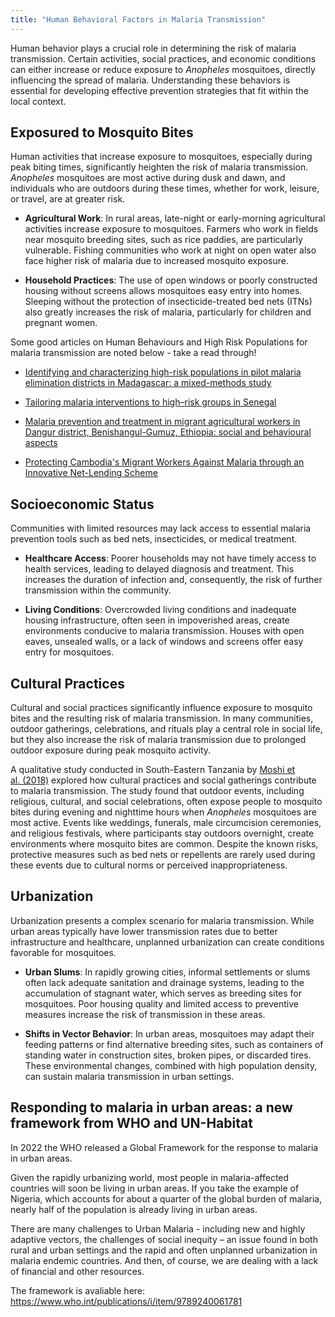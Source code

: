 ```yaml
---
title: "Human Behavioral Factors in Malaria Transmission"
---
```


Human behavior plays a crucial role in determining the risk of malaria transmission. Certain activities, social practices, and economic conditions can either increase or reduce exposure to *Anopheles* mosquitoes, directly influencing the spread of malaria. Understanding these behaviors is essential for developing effective prevention strategies that fit within the local context.

## Exposured to Mosquito Bites 

Human activities that increase exposure to mosquitoes, especially during peak biting times, significantly heighten the risk of malaria transmission. *Anopheles* mosquitoes are most active during dusk and dawn, and individuals who are outdoors during these times, whether for work, leisure, or travel, are at greater risk.

-   **Agricultural Work**: In rural areas, late-night or early-morning agricultural activities increase exposure to mosquitoes. Farmers who work in fields near mosquito breeding sites, such as rice paddies, are particularly vulnerable. Fishing communities who work at night on open water also face higher risk of malaria due to increased mosquito exposure.

-   **Household Practices**: The use of open windows or poorly constructed housing without screens allows mosquitoes easy entry into homes. Sleeping without the protection of insecticide-treated bed nets (ITNs) also greatly increases the risk of malaria, particularly for children and pregnant women.

::: callout-tip
Some good articles on Human Behaviours and High Risk Populations for malaria transmission are noted below - take a read through!

-   [Identifying and characterizing high-risk populations in pilot malaria elimination districts in Madagascar: a mixed-methods study](https://malariajournal.biomedcentral.com/articles/10.1186/s12936-024-04927-w)

-   [Tailoring malaria interventions to high--risk groups in Senegal](https://www.path.org/our-impact/articles/high-risk-groups-in-senegal/)

-   [Malaria prevention and treatment in migrant agricultural workers in Dangur district, Benishangul-Gumuz, Ethiopia: social and behavioural aspects](https://www.ncbi.nlm.nih.gov/pmc/articles/PMC8135166/)

-   [Protecting Cambodia\'s Migrant Workers Against Malaria through an Innovative Net-Lending Scheme](https://www.pmi.gov/protecting-cambodias-migrant-workers-against-malaria-through-an-innovative-net-lending-scheme/)
:::

## Socioeconomic Status  

Communities with limited resources may lack access to essential malaria prevention tools such as bed nets, insecticides, or medical treatment.

-   **Healthcare Access**: Poorer households may not have timely access to health services, leading to delayed diagnosis and treatment. This increases the duration of infection and, consequently, the risk of further transmission within the community.

-   **Living Conditions**: Overcrowded living conditions and inadequate housing infrastructure, often seen in impoverished areas, create environments conducive to malaria transmission. Houses with open eaves, unsealed walls, or a lack of windows and screens offer easy entry for mosquitoes.

## Cultural Practices 

Cultural and social practices significantly influence exposure to mosquito bites and the resulting risk of malaria transmission. In many communities, outdoor gatherings, celebrations, and rituals play a central role in social life, but they also increase the risk of malaria transmission due to prolonged outdoor exposure during peak mosquito activity.

A qualitative study conducted in South-Eastern Tanzania by [Moshi et al. (2018)](https://malariajournal.biomedcentral.com/articles/10.1186/s12936-018-2550-8#:~:text=Spending%20time%20outdoors%20to%20participate,to%20prevent%20bites%20is%20rare.) explored how cultural practices and social gatherings contribute to malaria transmission. The study found that outdoor events, including religious, cultural, and social celebrations, often expose people to mosquito bites during evening and nighttime hours when *Anopheles* mosquitoes are most active. Events like weddings, funerals, male circumcision ceremonies, and religious festivals, where participants stay outdoors overnight, create environments where mosquito bites are common. Despite the known risks, protective measures such as bed nets or repellents are rarely used during these events due to cultural norms or perceived inappropriateness.

## Urbanization 

Urbanization presents a complex scenario for malaria transmission. While urban areas typically have lower transmission rates due to better infrastructure and healthcare, unplanned urbanization can create conditions favorable for mosquitoes.

-   **Urban Slums**: In rapidly growing cities, informal settlements or slums often lack adequate sanitation and drainage systems, leading to the accumulation of stagnant water, which serves as breeding sites for mosquitoes. Poor housing quality and limited access to preventive measures increase the risk of transmission in these areas.

-   **Shifts in Vector Behavior**: In urban areas, mosquitoes may adapt their feeding patterns or find alternative breeding sites, such as containers of standing water in construction sites, broken pipes, or discarded tires. These environmental changes, combined with high population density, can sustain malaria transmission in urban settings.

::: callout-important
# **Responding to malaria in urban areas: a new framework from WHO and UN-Habitat**

In 2022 the WHO released a Global Framework for the response to malaria in urban areas.

Given the rapidly urbanizing world, most people in malaria-affected countries will soon be living in urban areas. If you take the example of Nigeria, which accounts for about a quarter of the global burden of malaria, nearly half of the population is already living in urban areas.

There are many challenges to Urban Malaria - including new and highly adaptive vectors, the challenges of social inequity -- an issue found in both rural and urban settings and the rapid and often unplanned urbanization in malaria endemic countries. And then, of course, we are dealing with a lack of financial and other resources. 

The framework is avaliable here: <https://www.who.int/publications/i/item/9789240061781>
:::
